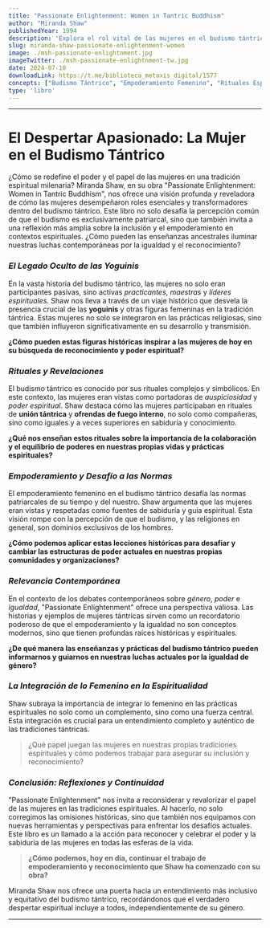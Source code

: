 ```yaml
---
title: "Passionate Enlightenment: Women in Tantric Buddhism"
author: "Miranda Shaw"
publishedYear: 1994
description: 'Explora el rol vital de las mujeres en el budismo tántrico, destacando su poder y participación en rituales y enseñanzas. Una reflexión sobre la inclusión y el empoderamiento espiritual a través de la historia.'
slug: miranda-shaw-passionate-enlightenment-women
image: ./msh-passionate-enlightnment.jpg
imageTwitter: ./msh-passionate-enlightnment-tw.jpg
date: 2024-07-10
downloadLink: https://t.me/biblioteca_metaxis_digital/1577
concepts: ["Budismo Tántrico", "Empoderamiento Femenino", "Rituales Espirituales", "Historia de las Yoguinis", "Igualdad de Género", "Miranda Shaw"]
type: 'libro'
---
```


---

# El Despertar Apasionado: La Mujer en el Budismo Tántrico

¿Cómo se redefine el poder y el papel de las mujeres en una tradición espiritual milenaria? Miranda Shaw, en su obra "Passionate Enlightenment: Women in Tantric Buddhism", nos ofrece una visión profunda y reveladora de cómo las mujeres desempeñaron roles esenciales y transformadores dentro del budismo tántrico. Este libro no solo desafía la percepción común de que el budismo es exclusivamente patriarcal, sino que también invita a una reflexión más amplia sobre la inclusión y el empoderamiento en contextos espirituales. ¿Cómo pueden las enseñanzas ancestrales iluminar nuestras luchas contemporáneas por la igualdad y el reconocimiento?

### _El Legado Oculto de las Yoguinis_

En la vasta historia del budismo tántrico, las mujeres no solo eran participantes pasivas, sino activas *practicantes*, *maestras* y *líderes espirituales*. Shaw nos lleva a través de un viaje histórico que desvela la presencia crucial de las **yoguinis** y otras figuras femeninas en la tradición tántrica. Estas mujeres no solo se integraron en las prácticas religiosas, sino que también influyeron significativamente en su desarrollo y transmisión.

**¿Cómo pueden estas figuras históricas inspirar a las mujeres de hoy en su búsqueda de reconocimiento y poder espiritual?**

### _Rituales y Revelaciones_

El budismo tántrico es conocido por sus rituales complejos y simbólicos. En este contexto, las mujeres eran vistas como portadoras de *auspiciosidad* y *poder espiritual*. Shaw destaca cómo las mujeres participaban en rituales de **unión tántrica** y **ofrendas de fuego interno**, no solo como compañeras, sino como iguales y a veces superiores en sabiduría y conocimiento.

**¿Qué nos enseñan estos rituales sobre la importancia de la colaboración y el equilibrio de poderes en nuestras propias vidas y prácticas espirituales?**

### _Empoderamiento y Desafío a las Normas_

El empoderamiento femenino en el budismo tántrico desafía las normas patriarcales de su tiempo y del nuestro. Shaw argumenta que las mujeres eran vistas y respetadas como fuentes de sabiduría y guía espiritual. Esta visión rompe con la percepción de que el budismo, y las religiones en general, son dominios exclusivos de los hombres.

**¿Cómo podemos aplicar estas lecciones históricas para desafiar y cambiar las estructuras de poder actuales en nuestras propias comunidades y organizaciones?**

### _Relevancia Contemporánea_

En el contexto de los debates contemporáneos sobre *género*, *poder* e *igualdad*, "Passionate Enlightenment" ofrece una perspectiva valiosa. Las historias y ejemplos de mujeres tántricas sirven como un recordatorio poderoso de que el empoderamiento y la igualdad no son conceptos modernos, sino que tienen profundas raíces históricas y espirituales.

**¿De qué manera las enseñanzas y prácticas del budismo tántrico pueden informarnos y guiarnos en nuestras luchas actuales por la igualdad de género?**

### _La Integración de lo Femenino en la Espiritualidad_

Shaw subraya la importancia de integrar lo femenino en las prácticas espirituales no solo como un complemento, sino como una fuerza central. Esta integración es crucial para un entendimiento completo y auténtico de las tradiciones tántricas.

> ¿Qué papel juegan las mujeres en nuestras propias tradiciones espirituales y cómo podemos trabajar para asegurar su inclusión y reconocimiento?

### _Conclusión: Reflexiones y Continuidad_

"Passionate Enlightenment" nos invita a reconsiderar y revalorizar el papel de las mujeres en las tradiciones espirituales. Al hacerlo, no solo corregimos las omisiones históricas, sino que también nos equipamos con nuevas herramientas y perspectivas para enfrentar los desafíos actuales. Este libro es un llamado a la acción para reconocer y celebrar el poder y la sabiduría de las mujeres en todas las esferas de la vida.

> **¿Cómo podemos, hoy en día, continuar el trabajo de empoderamiento y reconocimiento que Shaw ha comenzado con su obra?**

Miranda Shaw nos ofrece una puerta hacia un entendimiento más inclusivo y equitativo del budismo tántrico, recordándonos que el verdadero despertar espiritual incluye a todos, independientemente de su género.

---
